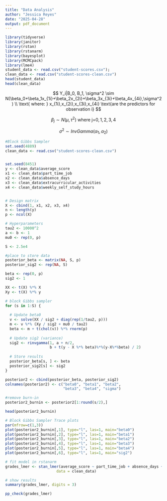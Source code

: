 ```yaml
---
title: "Data Analysis"
author: "Jessica Reyes"
date: "2025-04-28"
output: pdf_document
---
```


```r
library(tidyverse)
library(janitor)
library(rstan)
library(rstanarm)
library(bayesplot)
library(MCMCpack)
library(lme4)
student_data <- read.csv("student-scores.csv"); 
clean_data <- read.csv("student-scores-clean.csv")
head(student_data)
head(clean_data)
```
$$
Y_i|B_0, B_1, \sigma^2 \sim N(\beta_0+\beta_1x_{1i}+\beta_2x_{2i}+\beta_3x_{3i}+\beta_4x_{4i},\sigma^2) \\
\text{ where: } x_{1i},x_{2i},x_{3i},x_{4i} \text{are the predictors for observation i}
$$

$$
\beta_j \sim N(\mu, \tau^2) \text{ where j=} 0,1,2,3,4
$$

$$
\sigma^2 \sim InvGamma(\alpha_1, \alpha_2)
$$

```r
#Block Gibbs Sampler
set.seed(4889)
clean_data <- read.csv("student-scores-clean.csv")


set.seed(8451)
y <- clean_data$average_score
x1 <- clean_data$part_time_job
x2 <- clean_data$absence_days
x3 <- clean_data$extracurricular_activities
x4 <- clean_data$weekly_self_study_hours


# Design matrix 
X <- cbind(1, x1, x2, x3, x4)
n <- length(y)
p <- ncol(X)

# Hyperparameters
tau2 <- 10000^2
a <- b <- 1
mu0 <- rep(0, p)  

S <- 2.5e4

#place to store data
posterior_beta <- matrix(NA, S, p)
posterior_sig2 <- rep(NA, S)

beta <- rep(0, p)
sig2 <- 1

XX <- t(X) %*% X
Xy <- t(X) %*% y

# block Gibbs sampler
for (s in 1:S) {
  
  # Update beta0
  v <- solve(XX / sig2 + diag(rep(1/tau2, p)))  
  m <- v %*% (Xy / sig2 + mu0 / tau2) 
  beta <- m + t(chol(v)) %*% rnorm(p)  
  
  # Update sig2 (variance)
  sig2 <- rinvgamma(1, a + n/2, 
                    b + t(y - X %*% beta)%*%(y-X%*%beta) / 2)
  
  # Store results
  posterior_beta[s, ] <- beta
  posterior_sig2[s] <- sig2
}

posterior2 <- cbind(posterior_beta, posterior_sig2)
colnames(posterior2) <- c("beta0", "beta1", "beta2", 
                          "beta3", "beta4", "sigma")

#remove burn-in
posterior2_burnin <- posterior2[1:round(s/2),]

head(posterior2_burnin)
```

```r
# Block Gibbs Sampler Trace plots
par(mfrow=c(1,3))
plot(posterior2_burnin[,1], type="l", las=1, main="beta0")
plot(posterior2_burnin[,2], type="l", las=1, main="beta1")
plot(posterior2_burnin[,3], type="l", las=1, main="beta2")
plot(posterior2_burnin[,4], type="l", las=1, main="beta3")
plot(posterior2_burnin[,5], type="l", las=1, main="beta4")
plot(posterior2_burnin[,6], type="l", las=1, main="sig2")
```

```r
# fit model in rstanarm
grades_lmer <- stan_lmer(average_score ~ part_time_job + absence_days + extracurricular_activities + weekly_self_study_hours + career_aspiration, 
                       data = clean_data)

# show results
summary(grades_lmer, digits = 3)
```

```r
pp_check(grades_lmer)
```
